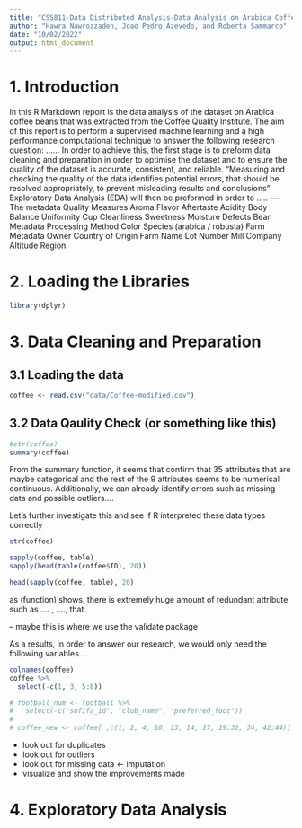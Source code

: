 ```yaml
---
title: "CS5811-Data Distributed Analysis-Data Analysis on Arabica Coffee Beans"
author: "Hawra Nawrozzadeh, Joao Pedro Azevedo, and Roberta Sammarco"
date: "10/02/2022"
output: html_document
---
```


# 1. Introduction
In this R Markdown report is the data analysis of the dataset on Arabica coffee beans that was extracted from the Coffee Quality Institute. The aim of this report is to perform a supervised machine learning and a high performance computational technique to answer the following research question: ......
In order to achieve this, the first stage is to preform data cleaning and preparation in order to optimise the dataset and to ensure the quality of the dataset is accurate, consistent, and reliable. "Measuring and checking the quality of the data identifies potential errors, that should be resolved appropriately, to prevent misleading results and conclusions" 
Exploratory Data Analysis (EDA) will then be preformed in order to .....
---- 
The metadata
Quality Measures
Aroma
Flavor
Aftertaste
Acidity
Body
Balance
Uniformity
Cup Cleanliness
Sweetness
Moisture
Defects
Bean Metadata
Processing Method
Color
Species (arabica / robusta)
Farm Metadata
Owner
Country of Origin
Farm Name
Lot Number
Mill
Company
Altitude
Region


# 2. Loading the Libraries

```r
library(dplyr)
```

# 3. Data Cleaning and Preparation

## 3.1 Loading the data 

```r
coffee <- read.csv("data/Coffee-modified.csv")
```

## 3.2 Data Qaulity Check (or something like this)

```r
#str(coffee)
summary(coffee)
```
From the summary function, it seems that confirm that 35 attributes that are maybe categorical and the rest of the 9 attributes seems to be numerical continuous. Additionally, we can already identify errors such as missing data and possible outliers....

Let's further investigate this and see if R interpreted these data types correctly
```r
str(coffee)
```
```r
sapply(coffee, table)
sapply(head(table(coffee$ID), 20))

head(sapply(coffee, table), 20)
```

as (function) shows, there is extremely huge amount of redundant attribute such as .... , ...., that 

-- maybe this is where we use the validate package


As a results, in order to answer our research, we would only need the following variables....
```r
colnames(coffee)
coffee %>%
  select(-c(1, 3, 5:8))

# football_num <- football %>%
#   select(-c("sofifa_id", "club_name", "preferred_foot"))
# 
# coffee_new <- coffee[ ,c(1, 2, 4, 10, 13, 14, 17, 19:32, 34, 42:44)]
```

- look out for duplicates
- look out for outliers
- look out for missing data <- imputation
- visualize and show the improvements made

# 4. Exploratory Data Analysis











